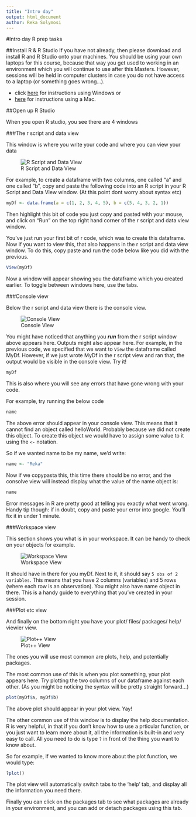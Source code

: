 ```yaml
---
title: "Intro day"
output: html_document
author: Reka Solymosi
---
```

#Intro day R prep tasks

##Install R & R Studio
If you have not already, then please download and install R and R Studio onto your machines. You should be using your own laptops for this course, because that way you get used to working in an environment which you will continue to use after this Masters. However, sessions will be held in computer clusters in case you do not have access to a laptop (or something goes wrong...).

- click [here](https://www.youtube.com/watch?v=eD07NznguA4) for instructions using Windows or
- [here](https://www.youtube.com/watch?v=cX532N_XLIs&list=PLqzoL9-eJTNDw71zWePXyHx3_cm_fMP8S) for instructions using a Mac. 

##Open up R Studio

When you open R studio, you see there are 4 windows

###The r script and data view 

This window is where you write your code and where you can view your data

![R Script and Data View](introDayImgs/rscriptdataveiw.png)

For example, to create a dataframe with two columns, one called "a" and one called "b", copy and paste the following code into an R script in your R Script and Data View window. (At this point dont worry about syntax etc)

```r
myDf <- data.frame(a = c(1, 2, 3, 4, 5), b = c(5, 4, 3, 2, 1))
```

Then highlight this bit of code you just copy and pasted with your mouse, and click on "Run" on the top right hand corner of the r script and data view window.

You've just run your first bit of r code, which was to create this dataframe. Now if you want to view this, that also happens in the r script and data view window. To do this, copy paste and run the code below like you did with the previous. 

```r
View(myDf)
```

Now a window will appear showing you the dataframe which you created earlier. To toggle between windows here, use the tabs. 

###Console view

Below the r script and data view there is the console view. 

![Console View](introDayImgs/consoleview.png)

You might have noticed that anything you ***run*** from the r script window above appears here. Outputs might also appear here. For example, in the previous code, we specified that we want to 
`View` the dataframe called MyDf. However, if we just wrote MyDf in the r script view and ran that, the output would be visible in the console view. Try it!

```r
myDf
```

This is also where you will see any errors that have gone wrong with your code. 

For example, try running the below code

```r
name
```

The above error should appear in your console view. This means that it cannot find an object called helloWorld. Probably because we did not create this object. To create this object we would have to assign some value to it using the `<-` notation. 

So if we wanted name to be my name, we'd write:

```r
name <- "Reka"
```

Now if we copypasta this, this time there should be no error, and the consolve view will instead display what the value of the name object is: 

```r
name
```

Error messages in R are pretty good at telling you exactly what went wrong. Handy tip though: if in doubt, copy and paste your error into google. You'll fix it in under 1 minute. 

###Workspace view

This section shows you what is in your workspace. It can be handy to check on your objects for example. 

![Workspace View](introDayImgs/workspaceView.png)

It should have in there for you myDf. Next to it, it should say `5 obs of 2 variables`. This means that you have 2 columns (variables) and 5 rows (where each row is an observation). You might also have name object in there. This is a handy guide to everything that you've created in your session. 

###Plot etc view

And finally on the bottom right you have your plot/ files/ packages/ help/ viewier view. 

![Plot++ View](introDayImgs/plotView.png)

The ones you will use most common are plots, help, and potentially packages. 

The most common use of this is when you plot something, your plot appears here. 
Try plotting the two columns of our dataframe against each other. (As you might be noticing the syntax will be pretty straight forward...)

```r
plot(myDf$a, myDf$b)
```

The above plot should appear in your plot view. Yay!

The other common use of this window is to display the help documentation. R is very helpful, in that if you don't know how to use a prticular function, or you just want to learn more about it, all the information is built-in and very easy to call. All you need to do is type `?` in front of the thing you want to know about. 

So for example, if we wanted to know more about the plot function, we would type:

```r
?plot()
```

The plot view will automatically switch tabs to the 'help' tab, and display all the information you need there. 

Finally you can click on the packages tab to see what packages are already in your environment, and you can add or detach packages using this tab. 
